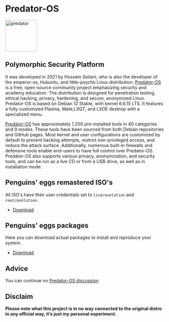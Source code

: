 # Predator-OS
<img src="https://predator-os.ir/wp-content/uploads/2023/03/logo3-2-e1679605623854.png" alt="predator" width="100"/>

## Polymorphic Security Platform

It was developed in 2021 by Hossein Seilani, who is also the developer of the emperor-os, Hubuntu, and little-psycho Linux distribution. [Predator-OS](https://predator-os.ir/) is a free, open-source community project emphasizing security and academy education. The distribution is designed for penetration testing, ethical hacking, privacy, hardening, and secure, anonymized Linux. Predator-OS is based on Debian 12 Stable, with kernel 6.6.15 LTS. It features a fully customized Plasma, Mate,LXQT, and LXDE desktop with a specialized menu.

[Predator-OS](https://predator-os.ir/) has approximately 1,200 pre-installed tools in 40 categories and 9 modes. These tools have been sourced from both Debian repositories and GitHub pages. Most kernel and user configurations are customized by default to prevent hacking attempts, restrict non-privileged access, and reduce the attack surface. Additionally, numerous built-in firewalls and defensive tools enable end-users to have full control over Predator-OS. Predator-OS also supports various privacy, anonymization, and security tools, and can be run as a live CD or from a USB drive, as well as in installation mode.

## Penguins' eggs remastered ISO's
All ISO's have their user credentials set to ```live/evolution``` and ```root/evolution```.

* [Download](https://drive.google.com/drive/folders/1zuiY8zWKlxBWtXoNbALKiGaRvzFyRx3o)

## Penguins' eggs packages
Here you can download actual packages to install and reproduce your system.

* [Download](https://penguins-eggs.net/basket/index.php?p=packages%2Fdebs)

## Advice

You can continue on [Predator-OS discussion](https://github.com/pieroproietti/penguins-blog/discussions/41)

## Disclaim
__Please note what this project is in no way connected to the original distro in any official way, it’s just my personal experiment.__

